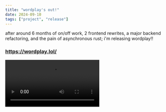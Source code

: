 ```yaml
---
title: "wordplay's out!"
date: 2024-09-10
tags: ["project", "release"]
---
```


after around 6 months of on/off work, 2 frontend rewrites, a major backend refactoring, and the pain of asynchronous rust; i'm releasing wordplay!!

### https://wordplay.lol/

<video controls src="/blog/wordplay-release/wordplay.mp4" />

the server's written fully with rust and the frontend is made with typescript and solidjs.

[all of the source code is on github](https://github.com/skearya/wordplay), if you find any issues or have feedback, please use github issues or message me!

i'll very likely write more about my experience making wordplay, there's a interesting bit behind stuff like prompt generation, rejoining games, determining if some text is valid english, and deployment.

